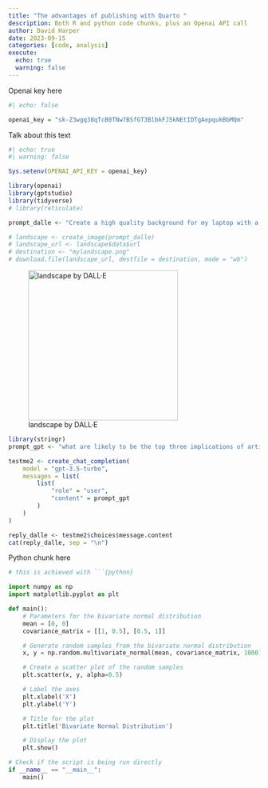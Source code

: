 ```yaml
---
title: "The advantages of publishing with Quarto "
description: Both R and python code chunks, plus an Openai API call
author: David Harper
date: 2023-09-15
categories: [code, analysis]
execute: 
  echo: true
  warning: false
---
```


Openai key here

```r
#| echo: false

openai_key = "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"

```

Talk about this text

```r
#| echo: true
#| warning: false

Sys.setenv(OPENAI_API_KEY = openai_key)

library(openai)
library(gptstudio)
library(tidyverse)
# library(reticulate)

prompt_dalle <- "Create a high quality background for my laptop with a minimalist landscape of a mountain with forest with multiple sky colors during sunset"

# landscape <- create_image(prompt_dalle)
# landscape_url <- landscape$data$url
# destination <- "mylandscape.png"
# download.file(landscape_url, destfile = destination, mode = "wb")

```

![landscape by DALL·E](mylandscape.png){width=300 fig-align="left"}

```r

library(stringr)
prompt_gpt <- "what are likely to be the top three implications of artificial intelligence on edtech?"

testme2 <- create_chat_completion(
    model = "gpt-3.5-turbo",
    messages = list(
        list(
            "role" = "user",
            "content" = prompt_gpt
        )
    )
)

reply_dalle <- testme2$choices$message.content
cat(reply_dalle, sep = "\n")


```


Python chunk here

```python

# this is achieved with ```{python}

import numpy as np
import matplotlib.pyplot as plt

def main():
    # Parameters for the bivariate normal distribution
    mean = [0, 0]
    covariance_matrix = [[1, 0.5], [0.5, 1]]

    # Generate random samples from the bivariate normal distribution
    x, y = np.random.multivariate_normal(mean, covariance_matrix, 1000).T

    # Create a scatter plot of the random samples
    plt.scatter(x, y, alpha=0.5)

    # Label the axes
    plt.xlabel('X')
    plt.ylabel('Y')

    # Title for the plot
    plt.title('Bivariate Normal Distribution')

    # Display the plot
    plt.show()

# Check if the script is being run directly
if __name__ == "__main__":
    main()
```


